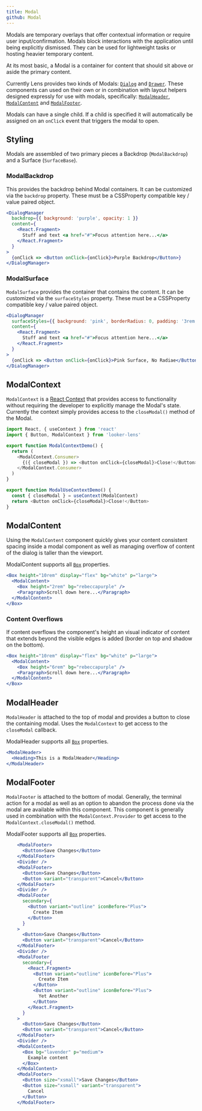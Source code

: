 ```yaml
---
title: Modal
github: Modal
---
```



Modals are temporary overlays that offer contextual information or require user input/confirmation. Modals block interactions with the application until being explicitly dismissed. They can be used for lightweight tasks or hosting heavier temporary content.

At its most basic, a Modal is a container for content that should sit above or aside the primary content.

Currently Lens provides two kinds of Modals: [`Dialog`](/src-documentation-components-dialog) and [`Drawer`](/src-documentation-components-drawer). These components can used on their own or in combination with layout helpers designed expressly for use with modals, specifically: [`ModalHeader`](/#!/ModalHeader), [`ModalContent`](/#!/ModalContent) and [`ModalFooter`](/#!/ModalFooter).

Modals can have a single child. If a child is specified it will automatically be assigned on an `onClick` event that triggers the modal to open.

## Styling

Modals are assembled of two primary pieces a Backdrop (`ModalBackdrop`) and a Surface (`SurfaceBase`).

### ModalBackdrop

This provides the backdrop behind Modal containers. It can be customized via the `backdrop` property. These must be a CSSProperty compatible key / value paired object.

```jsx
<DialogManager
  backdrop={{ background: 'purple', opacity: 1 }}
  content={
    <React.Fragment>
      Stuff and text <a href="#">Focus attention here...</a>
    </React.Fragment>
  }
>
  {onClick => <Button onClick={onClick}>Purple Backdrop</Button>}
</DialogManager>
```

### ModalSurface

`ModalSurface` provides the container that contains the content. It can be customized via the `surfaceStyles` property. These must be a CSSProperty compatible key / value paired object.

```jsx
<DialogManager
  surfaceStyles={{ background: 'pink', borderRadius: 0, padding: '3rem' }}
  content={
    <React.Fragment>
      Stuff and text <a href="#">Focus attention here...</a>
    </React.Fragment>
  }
>
  {onClick => <Button onClick={onClick}>Pink Surface, No Radiae</Button>}
</DialogManager>
```

## ModalContext

`ModalContext` is a [React Context](https://reactjs.org/docs/context.html) that provides access to functionality without requiring the developer to explicitly manage the Modal's state. Currently the context simply provides access to the `closeModal()` method of the Modal.

```js static
import React, { useContext } from 'react'
import { Button, ModalContext } from 'looker-lens'

export function ModalContextDemo() {
  return (
    <ModalContext.Consumer>
      {({ closeModal }) => <Button onClick={closeModal}>Close!</Button>}
    </ModalContext.Consumer>
  )
}

export function ModalUseContextDemo() {
  const { closeModal } = useContext(ModalContext)
  return <Button onClick={closeModal}>Close!</Button>
}
```

## ModalContent

<Props of="ModalContent" />

Using the `ModalContent` component quickly gives your content consistent spacing inside a modal component as well as managing overflow of content of the dialog is taller than the viewport.

ModalContent supports all [`Box`](/src-documentation-components-box) properties.

```jsx
<Box height="10rem" display="flex" bg="white" p="large">
  <ModalContent>
    <Box height="2rem" bg="rebeccapurple" />
    <Paragraph>Scroll down here...</Paragraph>
  </ModalContent>
</Box>
```

### Content Overflows

If content overflows the component's height an visual indicator of content that extends beyond the visible edges is added (border on top and shadow on the bottom).

```jsx
<Box height="10rem" display="flex" bg="white" p="large">
  <ModalContent>
    <Box height="6rem" bg="rebeccapurple" />
    <Paragraph>Scroll down here...</Paragraph>
  </ModalContent>
</Box>
```

## ModalHeader

<Props of="ModalHeader" />

`ModalHeader` is attached to the top of modal and provides a button to close the containing modal. Uses the `ModalContext` to get access to the `closeModal` callback.

ModalHeader supports all [`Box`](/src-documentation-components-box) properties.

```jsx
<ModalHeader>
  <Heading>This is a ModalHeader</Heading>
</ModalHeader>
```

## ModalFooter

<Props of="ModalFooter" />

`ModalFooter` is attached to the bottom of modal. Generally, the terminal action for a modal as well as an option to abandon the process done via the modal are available within this component. This component is generally used in combination with the `ModalContext.Provider` to get access to the `ModalContext.closeModal()` method.

ModalFooter supports all [`Box`](/src-documentation-components-box) properties.

```jsx
    <ModalFooter>
      <Button>Save Changes</Button>
    </ModalFooter>
    <Divider />
    <ModalFooter>
      <Button>Save Changes</Button>
      <Button variant="transparent">Cancel</Button>
    </ModalFooter>
    <Divider />
    <ModalFooter
      secondary={
        <Button variant="outline" iconBefore="Plus">
          Create Item
        </Button>
      }
    >
      <Button>Save Changes</Button>
      <Button variant="transparent">Cancel</Button>
    </ModalFooter>
    <Divider />
    <ModalFooter
      secondary={
        <React.Fragment>
          <Button variant="outline" iconBefore="Plus">
            Create Item
          </Button>
          <Button variant="outline" iconBefore="Plus">
            Yet Another
          </Button>
        </React.Fragment>
      }
    >
      <Button>Save Changes</Button>
      <Button variant="transparent">Cancel</Button>
    </ModalFooter>
    <Divider />
    <ModalContent>
      <Box bg="lavender" p="medium">
        Example content
      </Box>
    </ModalContent>
    <ModalFooter>
      <Button size="xsmall">Save Changes</Button>
      <Button size="xsmall" variant="transparent">
        Cancel
      </Button>
    </ModalFooter>
```
